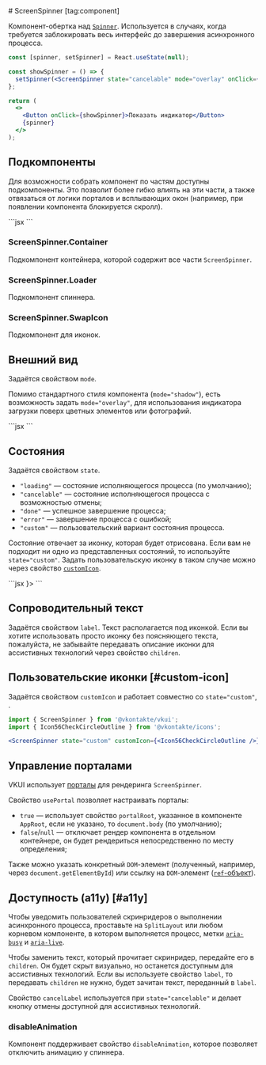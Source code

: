 <Overview group="feedback">
# ScreenSpinner [tag:component]

Компонент-обертка над [`Spinner`](/components/spinner). Используется в случаях, когда требуется заблокировать весь интерфейс до завершения асинхронного процесса.

</Overview>

<Playground>

```jsx
const [spinner, setSpinner] = React.useState(null);

const showSpinner = () => {
  setSpinner(<ScreenSpinner state="cancelable" mode="overlay" onClick={() => setSpinner(null)} />);
};

return (
  <>
    <Button onClick={showSpinner}>Показать индикатор</Button>
    {spinner}
  </>
);
```

</Playground>

## Подкомпоненты

Для возможности собрать компонент по частям доступны подкомпоненты. Это позволит более гибко влиять на эти части, а также
отвязаться от логики порталов и всплывающих окон (например, при появлении компонента блокируется скролл).

<Playground>
  ```jsx
  <ScreenSpinner.Container>
    <ScreenSpinner.Loader />
    <ScreenSpinner.SwapIcon />
  </ScreenSpinner.Container>
  ```
</Playground>

### ScreenSpinner.Container

Подкомпонент контейнера, которой содержит все части `ScreenSpinner`.

### ScreenSpinner.Loader

Подкомпонент спиннера.

### ScreenSpinner.SwapIcon

Подкомпонент для иконок.

## Внешний вид

Задаётся свойством `mode`.

Помимо стандартного стиля компонента (`mode="shadow"`), есть возможность задать `mode="overlay"`,
для использования индикатора загрузки поверх цветных элементов или фотографий.

<Playground>
  ```jsx
  <ScreenSpinner.Container mode="overlay">
    <ScreenSpinner.Loader />
    <ScreenSpinner.SwapIcon />
  </ScreenSpinner.Container>
  ```
</Playground>

## Состояния

Задаётся свойством `state`.

- `"loading"` — состояние исполняющегося процесса (по умолчанию);
- `"cancelable"` — состояние исполняющегося процесса с возможностью отмены;
- `"done"` — успешное завершение процесса;
- `"error"` — завершение процесса с ошибкой;
- `"custom"` — пользовательский вариант состояния процесса.

Состояние отвечает за иконку, которая будет отрисована. Если вам не подходит ни одно из представленных состояний,
то используйте `state="custom"`. Задать пользовательскую иконку в таком случае можно через свойство [`customIcon`](#custom-icon).

<Playground>
  ```jsx
  <ScreenSpinner.Container>
    <ScreenSpinner.Loader />
    <ScreenSpinner.SwapIcon />
  </ScreenSpinner.Container>
  <ScreenSpinner.Container state="cancelable">
    <ScreenSpinner.Loader />
    <ScreenSpinner.SwapIcon />
  </ScreenSpinner.Container>
  <ScreenSpinner.Container state="done">
    <ScreenSpinner.Loader />
    <ScreenSpinner.SwapIcon />
  </ScreenSpinner.Container>
  <ScreenSpinner.Container state="error">
    <ScreenSpinner.Loader />
    <ScreenSpinner.SwapIcon />
  </ScreenSpinner.Container>
  <ScreenSpinner.Container state="custom" customIcon={<Icon56CheckCircleOutline />}>
    <ScreenSpinner.Loader />
    <ScreenSpinner.SwapIcon />
  </ScreenSpinner.Container>
  ```
</Playground>

## Сопроводительный текст

Задаётся свойством `label`. Текст располагается под иконкой. Если вы хотите использовать просто иконку
без поясняющего текста, пожалуйста, не забывайте передавать описание иконки для ассистивных технологий через свойство `children`.

## Пользовательские иконки [#custom-icon]

Задаётся свойством `customIcon` и работает совместно со `state="custom"`, .

```jsx
import { ScreenSpinner } from '@vkontakte/vkui';
import { Icon56CheckCircleOutline } from '@vkontakte/icons';

<ScreenSpinner state="custom" customIcon={<Icon56CheckCircleOutline />} />;
```

## Управление порталами

VKUI использует [порталы](https://react.dev/reference/react-dom/createPortal) для рендеринга `ScreenSpinner`.

Свойство `usePortal` позволяет настраивать порталы:

- `true` — использует свойство `portalRoot`, указанное в компоненте `AppRoot`, если не указано, то `document.body` (по умолчанию);
- `false`/`null` — отключает рендер компонента в отдельном контейнере, он будет рендериться непосредственно по месту определения;

Также можно указать конкретный `DOM`-элемент (полученный, например, через `document.getElementById`)
или ссылку на `DOM`-элемент ([`ref`-объект](https://react.dev/learn/manipulating-the-dom-with-refs)).

## Доступность (a11y) [#a11y]

Чтобы уведомить пользователей скринридеров о выполнении асинхронного процесса,
проставьте на `SplitLayout` или любом корневом компоненте, в котором выполняется процесс,
метки [`aria-busy`](https://doka.guide/a11y/aria-busy/) и [`aria-live`](https://doka.guide/a11y/aria-live/).

Чтобы заменить текст, который прочитает скринридер, передайте его в `children`.
Он будет скрыт визуально, но останется доступным для ассистивных технологий.
Если вы используете свойство `label`, то передавать `children` не нужно, будет зачитан текст, переданный в `label`.

Свойство `cancelLabel` используется при `state="cancelable"` и делает кнопку отмены доступной для ассистивных технологий.

### disableAnimation

Компонент поддерживает свойство `disableAnimation`, которое позволяет отключить анимацию у спиннера.
